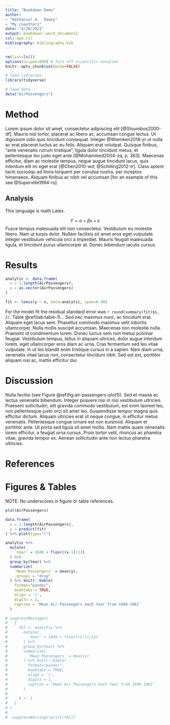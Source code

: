 ```yaml
---
title: "Bookdown Demo"
author:
- "Nathaniel A.  Dewey"
- "My coauthors"
date: "4/28/2021"
output: bookdown::word_document2
csl: apa.csl
bibliography: bibliography.bib
---
```


```r
rm(list=ls())
options(scipen=999) # Turn off scientific notation
knitr::opts_chunk$set(echo=FALSE)

# load libraries
library(tidyverse)

# laod data
data("AirPassengers")
```

# Method

Lorem ipsum dolor sit amet, consectetur adipiscing elit [@Stoumbos2000-df]. Mauris nisl tortor, placerat ac libero ac, accumsan congue lectus. Ut dignissim odio quis tincidunt consequat. Integer @Wiemken2018-jn ut nulla ac erat placerat luctus ac eu felis. Aliquam erat volutpat. Quisque finibus, "ante venenatis rutrum tristique", ligula dolor tincidunt metus, et pellentesque leo justo eget ante [@Mohammed2004-zq, p. 363]. Maecenas efficitur, diam ac molestie tempus, neque augue tincidunt lacus, quis interdum elit mi eget erat [@Chen2010-wd; @Schilling2012-tr]. Class aptent taciti sociosqu ad litora torquent per conubia nostra, per inceptos himenaeos. Aliquam finibus ac nibh vel accumsan [for an example of this see @Superville1994-rs].

## Analysis

This language is math Latex.

$$
Y = \alpha + \beta x + \varepsilon
$$
Fusce tempus malesuada elit non consectetur. Vestibulum eu molestie libero. Nam ut turpis dolor. Nullam facilisis sit amet eros eget vulputate. Integer vestibulum vehicula orci a imperdiet. Mauris feugiat malesuada ligula, et tincidunt purus ullamcorper at. Donec bibendum iaculis cursus.

# Results

```r
analytic <- data.frame(
  x = 1:length(AirPassengers),
  y = as.vector(AirPassengers)
)

fit <- loess(y ~ x, data=analytic, span=0.40)
```

For the model fit the residual standard error was `r round(summary(fit)$s, 2)`. Table \@ref(tab:table-1)... Sed nec maximus nunc, ac tincidunt erat. Aliquam eget lacus sem. Phasellus commodo maximus velit lobortis ullamcorper. Nulla mollis suscipit accumsan. Maecenas non molestie nulla. Praesent id condimentum lorem. Donec luctus sem non metus pulvinar feugiat. Vestibulum tempus, tellus in aliquam ultrices, dolor augue interdum lorem, eget ullamcorper eros diam ac urna. Cras fermentum sed leo vitae vulputate. In ut leo blandit enim tristique cursus in a sapien. Nam diam urna, venenatis vitae lacus non, consectetur tincidunt nibh. Sed est est, porttitor aliquam nisi ac, mattis efficitur dui.

# Discussion

Nulla facilisi (see Figure \@ref(fig:air-passengers-plot1)). Sed et massa ac lectus venenatis bibendum. Integer posuere nisi in nisi vestibulum ultricies. Praesent sollicitudin, elit gravida commodo vestibulum, est enim laoreet leo, non pellentesque justo orci sit amet leo. Suspendisse tempor magna quis efficitur dictum. Aliquam ultricies erat ut neque congue, in efficitur metus venenatis. Pellentesque congue ornare est non euismod. Aliquam et porttitor ante. Ut porta sed ligula sit amet mollis. Nam mattis quam venenatis lorem efficitur, a feugiat urna cursus. Proin tortor velit, rhoncus ac pharetra vitae, gravida tempor ex. Aenean sollicitudin ante non lectus pharetra ultricies.

# References {-}

<div id="refs"></div>

# Figures & Tables {-}

NOTE: No underscores in figure or table references.

```r
plot(AirPassengers)
```

```r
data.frame(
  x = 1:length(AirPassengers),
  y = predict(fit)
) %>% plot(type="l")
```

```r
analytic %>%
  mutate(
    `Year` = 1949 + floor((x-1)/12)
  ) %>%
  group_by(Year) %>%
  summarize(
    `Mean Passengers` = mean(y),
    .groups = "drop"
  ) %>% knitr::kable(
    format="pandoc",
    booktabs = TRUE,
    align = 'r',
    digits = 1,
    caption = 'Mean Air Passengers each Year from 1949-1961'
  )
```


```r
# suppressMessages(
#   {
#     tbl <- analytic %>%
#       mutate(
#         `Year` = 1949 + floor((x-1)/12)
#       ) %>%
#       group_by(Year) %>%
#       summarize(
#         `Mean Passengers` = mean(y)
#       ) %>% knitr::kable(
#         format="pandoc",
#         booktabs = TRUE,
#         align = 'r',
#         digits = 1,
#         caption = 'Mean Air Passengers each Year from 1949-1961'
#       )
#     
#     b <- 1
#   }
# )
# 
#  suppressWarnings(print(tbl))
```
